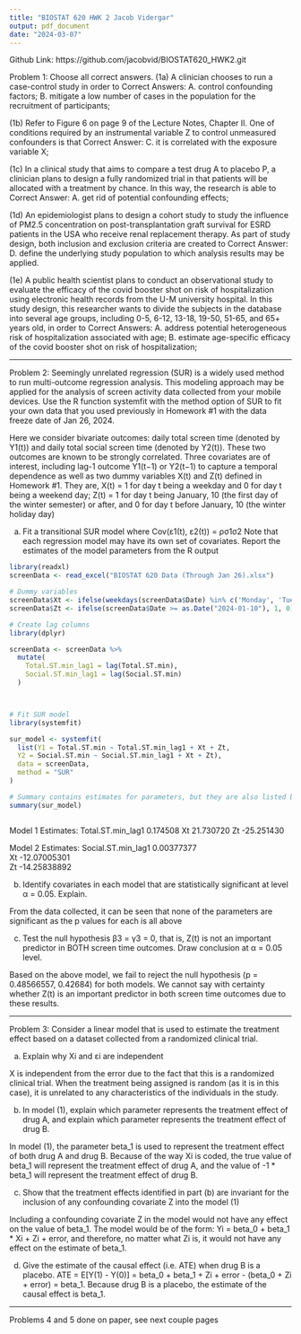 ```yaml
---
title: "BIOSTAT 620 HWK 2 Jacob Vidergar"
output: pdf_document
date: "2024-03-07"
---
```


Github Link: https://github.com/jacobvid/BIOSTAT620_HWK2.git

Problem 1: Choose all correct answers.
(1a) A clinician chooses to run a case-control study in order to
Correct Answers:
A. control confounding factors;
B. mitigate a low number of cases in the population for the recruitment of participants;

(1b) Refer to Figure 6 on page 9 of the Lecture Notes, Chapter II. One of conditions required by an
instrumental variable Z to control unmeasured confounders is that
Correct Answer:
C. it is correlated with the exposure variable X;

(1c) In a clinical study that aims to compare a test drug A to placebo P, a clinician plans to design a
fully randomized trial in that patients will be allocated with a treatment by chance. In this way, the
research is able to
Correct Answer:
A. get rid of potential confounding effects;

(1d) An epidemiologist plans to design a cohort study to study the influence of PM2.5 concentration
on post-transplantation graft survival for ESRD patients in the USA who receive renal replacement
therapy. As part of study design, both inclusion and exclusion criteria are created to
Correct Answer:
D. define the underlying study population to which analysis results may be applied.

(1e) A public health scientist plans to conduct an observational study to evaluate the efficacy of the
covid booster shot on risk of hospitalization using electronic health records from the U-M university
hospital. In this study design, this researcher wants to divide the subjects in the database into several
age groups, including 0-5, 6-12, 13-18, 19-50, 51-65, and 65+ years old, in order to
Correct Answers:
A. address potential heterogeneous risk of hospitalization associated with age;
B. estimate age-specific efficacy of the covid booster shot on risk of hospitalization;

-------------------------------------------------------------------------------------------

Problem 2: Seemingly unrelated regression (SUR) is a widely used method to run multi-outcome
regression analysis. This modeling approach may be applied for the analysis of screen activity data
collected from your mobile devices. Use the R function systemfit with the method option of SUR to
fit your own data that you used previously in Homework #1 with the data freeze date of Jan 26, 2024.

Here we consider bivariate outcomes: daily total screen time (denoted by Y1(t)) and daily total social
screen time (denoted by Y2(t)). These two outcomes are known to be strongly correlated. Three
covariates are of interest, including lag-1 outcome Y1(t−1) or Y2(t−1) to capture a temporal dependence
as well as two dummy variables X(t) and Z(t) defined in Homework #1. They are, X(t) = 1 for day t
being a weekday and 0 for day t being a weekend day; Z(t) = 1 for day t being January, 10 (the first
day of the winter semester) or after, and 0 for day t before January, 10 (the winter holiday day)

a. Fit a transitional SUR model where Cov(ε1(t), ε2(t)) = ρσ1σ2
Note that each regression model may have its own set of
covariates. Report the estimates of the model parameters from the R output

```r
library(readxl)
screenData <- read_excel("BIOSTAT 620 Data (Through Jan 26).xlsx")

# Dummy variables
screenData$Xt <- ifelse(weekdays(screenData$Date) %in% c('Monday', 'Tuesday', 'Wednesday', 'Thursday', 'Friday'), 1, 0)
screenData$Zt <- ifelse(screenData$Date >= as.Date("2024-01-10"), 1, 0)

# Create lag columns
library(dplyr)

screenData <- screenData %>%
  mutate(
    Total.ST.min_lag1 = lag(Total.ST.min),
    Social.ST.min_lag1 = lag(Social.ST.min)
  )



# Fit SUR model
library(systemfit)

sur_model <- systemfit(
  list(Y1 = Total.ST.min ~ Total.ST.min_lag1 + Xt + Zt,
  Y2 = Social.ST.min ~ Social.ST.min_lag1 + Xt + Zt),
  data = screenData,
  method = "SUR"
)

# Summary contains estimates for parameters, but they are also listed below
summary(sur_model)



```

Model 1 Estimates:
Total.ST.min_lag1   0.174508
Xt                 21.730720
Zt                -25.251430

Model 2 Estimates:
Social.ST.min_lag1   0.00377377   
Xt                 -12.07005301   
Zt                 -14.25838892

b. Identify covariates in each model that are statistically significant at
level α = 0.05. Explain.

From the data collected, it can be seen that none of the parameters are significant
as the p values for each is all above

c. Test the null hypothesis β3 = γ3 = 0, that is, Z(t) is not an important 
predictor in BOTH screen time outcomes. Draw conclusion at α = 0.05 level.

Based on the above model, we fail to reject the null hypothesis 
(p = 0.48566557, 0.42684) for both models. We cannot say with certainty whether
Z(t) is an important predictor in both screen time outcomes due to these results.

-------------------------------------------------------------------------------------------

Problem 3: Consider a linear model that is used to estimate the treatment effect based on a dataset
collected from a randomized clinical trial.

a. Explain why Xi and εi are independent

X is independent from the error due to the fact that this is a randomized clinical trial.
When the treatment being assigned is random (as it is in this case), it is unrelated
to any characteristics of the individuals in the study.

b. In model (1), explain which parameter represents the treatment effect of drug A, and explain
which parameter represents the treatment effect of drug B.

In model (1), the parameter beta_1 is used to represent the treatment effect 
of both drug A and drug B. Because of the way Xi is coded, the true value of 
beta_1 will represent the treatment effect of drug A, and the value of
-1 * beta_1 will represent the treatment effect of drug B.

c. Show that the treatment effects identified in part (b) are invariant for the inclusion of any
confounding covariate Z into the model (1)

Including a confounding covariate Z in the model would not have any effect on the value of
beta_1. The model would be of the form: Yi = beta_0 + beta_1 * Xi + Zi + error,
and therefore, no matter what Zi is, it would not have any effect on the estimate of
beta_1.

d. Give the estimate of the causal effect (i.e. ATE) when drug B is a placebo.
ATE = E[Y(1) - Y(0)] = beta_0 + beta_1 + Zi + error - (beta_0 + Zi + error)
= beta_1. Because drug B is a placebo, the estimate of the causal effect is beta_1.

-------------------------------------------------------------------------------------------

Problems 4 and 5 done on paper, see next couple pages





